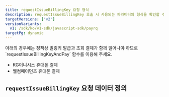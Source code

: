 ```yaml
---
title: requestIssueBillingKey 요청 형식
description: requestIssueBillingKey 호출 시 사용되는 파라미터의 형식을 확인할 수 있습니다.
targetVersions: ["v2"]
versionVariants:
  v1: /sdk/ko/v1-sdk/javascript-sdk/payrq
targetPg: dynamic
---
```



<Hint style="info">
아래의 경우에는 정책상 빌링키 발급과 초회 결제가 함께 일어나야 하므로 `requestIssueBillingKeyAndPay` 함수를 이용해 주세요.

- KG이니시스 휴대폰 결제
- 웰컴페이먼츠 휴대폰 결제
</Hint>

## `requestIssueBillingKey` 요청 데이터 정의

<Parameter flatten>
  <SDKParameter path="#/resources/request/IssueBillingKeyRequest" ident="request" />
</Parameter>
